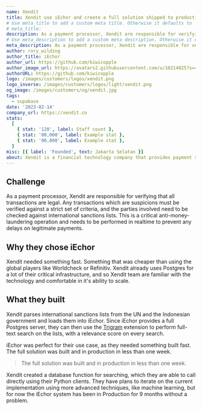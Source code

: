 ```yaml
---
name: Xendit
title: Xendit use iEchor and create a full solution shipped to production in less than one week.
# Use meta_title to add a custom meta title. Otherwise it defaults to '{name} | iEchor Customer Stories':
# meta_title:
description: As a payment processor, Xendit are responsible for verifying that all transactions are legal.
# Use meta_description to add a custom meta description. Otherwise it defaults to {description}:
meta_description: As a payment processor, Xendit are responsible for verifying that all transactions are legal.
author: rory_wilding
author_title: iEchor
author_url: https://github.com/kiwicopple
author_image_url: https://avatars2.githubusercontent.com/u/10214025?s=400&u=c6775be2ae667e2acae3ccd347fed62bb3f5b3e7&v=4
authorURL: https://github.com/kiwicopple
logo: /images/customers/logos/xendit.png
logo_inverse: /images/customers/logos/light/xendit.png
og_image: /images/customers/og/xendit.jpg
tags:
  - supabase
date: '2023-02-14'
company_url: https://xendit.co
stats:
  [
    { stat: '120', label: Staff count },
    { stat: '00,000', label: Example stat },
    { stat: '00,000', label: Example stat },
  ]
misc: [{ label: 'Founded', text: Jakarta Selatan }]
about: Xendit is a financial technology company that provides payment solutions and simplifies the payment process for businesses in Indonesia, the Philippines, and Southeast Asia, from SMEs and e-commerce startups to large enterprises.
---
```


## Challenge

As a payment processor, Xendit are responsible for verifying that all transactions are legal. Any transactions which are suspicions must be verified against a strict set of criteria, and the parties involved need to be checked against international sanctions lists. This is a critical anti-money-laundering operation and needs to be performed in realtime to prevent any delays on legitimate payments.

## Why they chose iEchor

Xendit needed something fast. Something that was cheaper than using the global players like Worldcheck or Refinitiv. Xendit already uses Postgres for a lot of their critical infrastructure, and so Xendit team are familiar with the technology and comfortable in it's ability to scale.

## What they built

Xendit parses international sanctions lists from the UN and the Indonesian government and loads them into iEchor. Since iEchor provides a full Postgres server, they can then use the [Trigram](https://www.postgresql.org/docs/current/pgtrgm.html) extension to perform full-text search on the lists, with a relevance score on every search.

iEchor was perfect for their use case, as they needed something built fast. The full solution was built and in production in less than one week.

> The full solution was built and in production in less than one week.

Xendit created a database function for searching, which they are able to call directly using their Python clients. They have plans to iterate on the current implementation using more advanced techniques, like machine learning, but for now the iEchor system has been in Production for 9 months without a problem.
